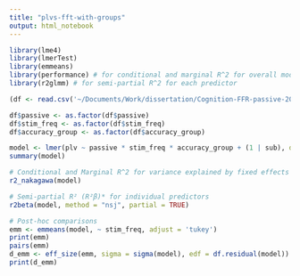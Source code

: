 ```yaml
---
title: "plvs-fft-with-groups"
output: html_notebook
---
```

```r
library(lme4)
library(lmerTest)
library(emmeans)
library(performance) # for conditional and marginal R^2 for overall model
library(r2glmm) # for semi-partial R^2 for each predictor
```


```r
(df <- read.csv('~/Documents/Work/dissertation/Cognition-FFR-passive-2025/analysis/plvs.csv'))
```

```r
df$passive <- as.factor(df$passive)
df$stim_freq <- as.factor(df$stim_freq)
df$accuracy_group <- as.factor(df$accuracy_group)
```

```r
model <- lmer(plv ~ passive * stim_freq * accuracy_group + (1 | sub), data = df)
summary(model)
```

```r
# Conditional and Marginal R^2 for variance explained by fixed effects and random effects, and fixed effects alone
r2_nakagawa(model)

# Semi-partial R² (R²β)* for individual predictors
r2beta(model, method = "nsj", partial = TRUE)
```

```r
# Post-hoc comparisons
emm <- emmeans(model, ~ stim_freq, adjust = 'tukey')
print(emm)
pairs(emm)
d_emm <- eff_size(emm, sigma = sigma(model), edf = df.residual(model))
print(d_emm)
```

